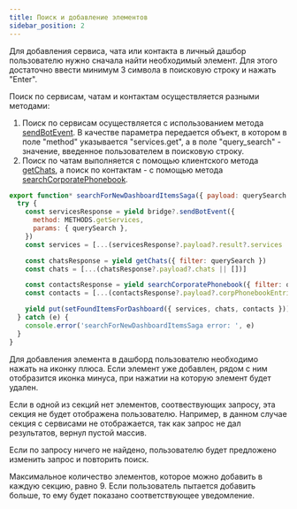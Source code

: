 ```yaml
---
title: Поиск и добавление элементов
sidebar_position: 2
---
```



Для добавления сервиса, чата или контакта в личный дашбор пользователю нужно сначала найти необходимый элемент. Для этого достаточно ввести минимум 3 символа в поисковую строку и нажать "Enter".

<div className={styles.centered}>
  <ThemedImage alt="query" sources={{ light: useBaseUrl('/query.png'), dark: useBaseUrl('/query-dark.png') }} />
</div>

Поиск по сервисам, чатам и контактам осуществляется разными методами:

1. Поиск по сервисам осуществляется с использованием метода [sendBotEvent](https://docs.express.ms/smartapps/developer-guide/smartapp-sdk/methods/interacting-with-bot/#sendbotevent). В качестве параметра передается объект, в котором в поле "method" указывается "services.get", а в поле "query_search" - значение, введенное пользователем в поисковую строку.
2. Поиск по чатам выполняется с помощью клиентского метода [getChats](https://docs.express.ms/smartapps/developer-guide/smartapp-sdk/methods/chats/#getchats), а поиск по контактам - с помощью метода [searchCorporatePhonebook](https://docs.express.ms/smartapps/developer-guide/smartapp-sdk/methods/contacts/#searchcorporatephonebook).

```javascript
export function* searchForNewDashboardItemsSaga({ payload: querySearch }: searchForNewDashboardItemsActionType): GeneratorFunction {
  try {
    const servicesResponse = yield bridge?.sendBotEvent({
      method: METHODS.getServices,
      params: { querySearch },
    })
    const services = [...(servicesResponse?.payload?.result?.services || [])]

    const chatsResponse = yield getChats({ filter: querySearch })
    const chats = [...(chatsResponse?.payload?.chats || [])]

    const contactsResponse = yield searchCorporatePhonebook({ filter: querySearch })
    const contacts = [...(contactsResponse?.payload?.corpPhonebookEntries || []), ...(contactsResponse?.payload?.trustSearchEntries || [])]

    yield put(setFoundItemsForDashboard({ services, chats, contacts }))
  } catch (e) {
    console.error('searchForNewDashboardItemsSaga error: ', e)
  }
}
```

Для добавления элемента в дашборд пользователю необходимо нажать на иконку плюса. Если элемент уже добавлен, рядом с ним отобразится иконка минуса, при нажатии на которую элемент будет удален.

<div className={styles.centered}>
  <ThemedImage
    className={styles.image}
    alt="found-items"
    sources={{ light: useBaseUrl('/found-items.png'), dark: useBaseUrl('/found-items-dark.png') }}
  />
</div>

Если в одной из секций нет элементов, соотвествующих запросу, эта секция не будет отображена пользователю. Например, в данном случае секция с сервисами не отображается, так как запрос не дал результатов, вернул пустой массив.

<div className={styles.centered}>
  <ThemedImage
    className={styles.image}
    alt="without-services"
    sources={{ light: useBaseUrl('/without-services.png'), dark: useBaseUrl('/without-services-dark.png') }}
  />
</div>

Если по запросу ничего не найдено, пользователю будет предложено изменить запрос и повторить поиск.

<div className={styles.centered}>
  <ThemedImage
    className={styles.plug}
    alt="no-results"
    sources={{ light: useBaseUrl('/no-results.png'), dark: useBaseUrl('/no-results-dark.png') }}
  />
</div>

Максимальное количество элементов, которое можно добавить в каждую секцию, равно 9. Если пользователь пытается добавить больше, то ему будет показано соответствующее уведомление.

<Tabs>
  <TabItem value="services" label="max number of services">
    <div className={styles.centered}>
      <ThemedImage
        className={styles.image}
        alt="max-services"
        sources={{ light: useBaseUrl('/max-services.png'), dark: useBaseUrl('/max-services-dark.png') }}
      />
    </div>
  </TabItem>
  <TabItem value="chats" label="max number of chats">
    <div className={styles.centered}>
      <ThemedImage
        className={styles.image}
        alt="max-chats"
        sources={{ light: useBaseUrl('/max-chats.png'), dark: useBaseUrl('/max-chats-dark.png') }}
      />
    </div>
  </TabItem>
  <TabItem value="contacts" label="max number of contacts">
    <div className={styles.centered}>
      <ThemedImage
        className={styles.image}
        alt="max-contacts"
        sources={{ light: useBaseUrl('/max-contacts.png'), dark: useBaseUrl('/max-contacts-dark.png') }}
      />
    </div>
  </TabItem>
</Tabs>
